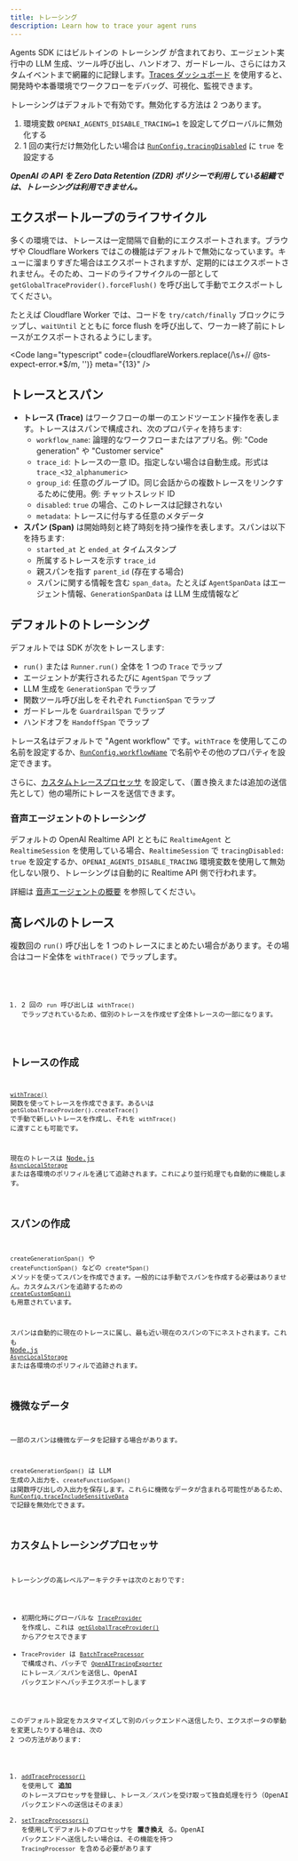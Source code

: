 ```yaml
---
title: トレーシング
description: Learn how to trace your agent runs
---
```



Agents SDK にはビルトインの トレーシング が含まれており、エージェント実行中の LLM 生成、ツール呼び出し、ハンドオフ、ガードレール、さらにはカスタムイベントまで網羅的に記録します。[Traces ダッシュボード](https://platform.openai.com/traces) を使用すると、開発時や本番環境でワークフローをデバッグ、可視化、監視できます。

<Aside type="note">

トレーシングはデフォルトで有効です。無効化する方法は 2 つあります。

1. 環境変数 `OPENAI_AGENTS_DISABLE_TRACING=1` を設定してグローバルに無効化する
2. 1 回の実行だけ無効化したい場合は [`RunConfig.tracingDisabled`](/openai-agents-js/openai/agents-core/type-aliases/runconfig/#tracingdisabled) に `true` を設定する

**_OpenAI の API を Zero Data Retention (ZDR) ポリシーで利用している組織では、トレーシングは利用できません。_**

</Aside>

## エクスポートループのライフサイクル

多くの環境では、トレースは一定間隔で自動的にエクスポートされます。ブラウザや Cloudflare Workers ではこの機能はデフォルトで無効になっています。キューに溜まりすぎた場合はエクスポートされますが、定期的にはエクスポートされません。そのため、コードのライフサイクルの一部として `getGlobalTraceProvider().forceFlush()` を呼び出して手動でエクスポートしてください。

たとえば Cloudflare Worker では、コードを `try/catch/finally` ブロックにラップし、`waitUntil` とともに force flush を呼び出して、ワーカー終了前にトレースがエクスポートされるようにします。

<Code
  lang="typescript"
  code={cloudflareWorkers.replace(/\s+\/\/ @ts-expect-error.*$/m, '')}
  meta="{13}"
/>

## トレースとスパン

- **トレース (Trace)** はワークフローの単一のエンドツーエンド操作を表します。トレースはスパンで構成され、次のプロパティを持ちます:
  - `workflow_name`: 論理的なワークフローまたはアプリ名。例: "Code generation" や "Customer service"
  - `trace_id`: トレースの一意 ID。指定しない場合は自動生成。形式は `trace_<32_alphanumeric>`
  - `group_id`: 任意のグループ ID。同じ会話からの複数トレースをリンクするために使用。例: チャットスレッド ID
  - `disabled`: `true` の場合、このトレースは記録されない
  - `metadata`: トレースに付与する任意のメタデータ
- **スパン (Span)** は開始時刻と終了時刻を持つ操作を表します。スパンは以下を持ちます:
  - `started_at` と `ended_at` タイムスタンプ
  - 所属するトレースを示す `trace_id`
  - 親スパンを指す `parent_id` (存在する場合)
  - スパンに関する情報を含む `span_data`。たとえば `AgentSpanData` はエージェント情報、`GenerationSpanData` は LLM 生成情報など

## デフォルトのトレーシング

デフォルトでは SDK が次をトレースします:

- `run()` または `Runner.run()` 全体を 1 つの `Trace` でラップ
- エージェントが実行されるたびに `AgentSpan` でラップ
- LLM 生成を `GenerationSpan` でラップ
- 関数ツール呼び出しをそれぞれ `FunctionSpan` でラップ
- ガードレールを `GuardrailSpan` でラップ
- ハンドオフを `HandoffSpan` でラップ

トレース名はデフォルトで "Agent workflow" です。`withTrace` を使用してこの名前を設定するか、[`RunConfig.workflowName`](/openai-agents-js/openai/agents-core/type-aliases/runconfig/#workflowname) で名前やその他のプロパティを設定できます。

さらに、[カスタムトレースプロセッサ](#custom-tracing-processors) を設定して、（置き換えまたは追加の送信先として）他の場所にトレースを送信できます。

### 音声エージェントのトレーシング

デフォルトの OpenAI Realtime API とともに `RealtimeAgent` と `RealtimeSession` を使用している場合、`RealtimeSession` で `tracingDisabled: true` を設定するか、`OPENAI_AGENTS_DISABLE_TRACING` 環境変数を使用して無効化しない限り、トレーシングは自動的に Realtime API 側で行われます。

詳細は [音声エージェントの概要](/openai-agents-js/ja/guides/voice-agents) を参照してください。

## 高レベルのトレース

複数回の `run()` 呼び出しを 1 つのトレースにまとめたい場合があります。その場合はコード全体を `withTrace()` でラップします。

<Code lang="typescript" code={customTraceExample} />

1. 2 回の `run` 呼び出しは `withTrace()` でラップされているため、個別のトレースを作成せず全体トレースの一部になります。

## トレースの作成

[`withTrace()`](/openai-agents-js/openai/agents-core/functions/withtrace/) 関数を使ってトレースを作成できます。あるいは `getGlobalTraceProvider().createTrace()` で手動で新しいトレースを作成し、それを `withTrace()` に渡すことも可能です。

現在のトレースは [Node.js `AsyncLocalStorage`](https://nodejs.org/api/async_context.html#class-asynclocalstorage) または各環境のポリフィルを通じて追跡されます。これにより並行処理でも自動的に機能します。

## スパンの作成

`createGenerationSpan()` や `createFunctionSpan()` などの `create*Span()` メソッドを使ってスパンを作成できます。一般的には手動でスパンを作成する必要はありません。カスタムスパンを追跡するための [`createCustomSpan()`](/openai-agents-js/openai/agents-core/functions/createcustomspan/) も用意されています。

スパンは自動的に現在のトレースに属し、最も近い現在のスパンの下にネストされます。これも [Node.js `AsyncLocalStorage`](https://nodejs.org/api/async_context.html#class-asynclocalstorage) または各環境のポリフィルで追跡されます。

## 機微なデータ

一部のスパンは機微なデータを記録する場合があります。

`createGenerationSpan()` は LLM 生成の入出力を、`createFunctionSpan()` は関数呼び出しの入出力を保存します。これらに機微なデータが含まれる可能性があるため、[`RunConfig.traceIncludeSensitiveData`](/openai-agents-js/openai/agents-core/type-aliases/runconfig/#traceincludesensitivedata) で記録を無効化できます。

## カスタムトレーシングプロセッサ

トレーシングの高レベルアーキテクチャは次のとおりです:

- 初期化時にグローバルな [`TraceProvider`](/openai-agents-js/openai/agents-core/classes/traceprovider) を作成し、これは [`getGlobalTraceProvider()`](/openai-agents-js/openai/agents-core/functions/getglobaltraceprovider/) からアクセスできます
- `TraceProvider` は [`BatchTraceProcessor`](/openai-agents-js/openai/agents-core/classes/batchtraceprocessor/) で構成され、バッチで [`OpenAITracingExporter`](/openai-agents-js/openai/agents-openai/classes/openaitracingexporter/) にトレース／スパンを送信し、OpenAI バックエンドへバッチエクスポートします

このデフォルト設定をカスタマイズして別のバックエンドへ送信したり、エクスポータの挙動を変更したりする場合は、次の 2 つの方法があります:

1. [`addTraceProcessor()`](/openai-agents-js/openai/agents-core/functions/addtraceprocessor) を使用して **追加** のトレースプロセッサを登録し、トレース／スパンを受け取って独自処理を行う（OpenAI バックエンドへの送信はそのまま）
2. [`setTraceProcessors()`](/openai-agents-js/openai/agents-core/functions/settraceprocessors) を使用してデフォルトのプロセッサを **置き換え** る。OpenAI バックエンドへ送信したい場合は、その機能を持つ `TracingProcessor` を含める必要があります
